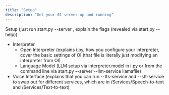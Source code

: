 ```yaml
---
title: "Setup"
description: "Get your 01 server up and running"
---
```


Setup (just run start.py --server , explain the flags (revealed via start.py --help))

- Interpreter
  - Open Interpreter (explains i.py, how you configure your interpreter, cover the basic settings of OI (that file is literally just modifying an interpreter from OI)
  - Language Model (LLM setup via interpreter.model in i.py or from the command line via start.py --server --llm-service llamafile)
- Voice Interface (explains that you can run --tts-service and --stt-service to swap out for different services, which are in /Services/Speech-to-text and /Services/Text-to-text)
